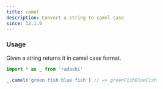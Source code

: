 ```yaml
---
title: camel
description: Convert a string to camel case
since: 12.1.0
---
```


### Usage

Given a string returns it in camel case format.

```ts
import * as _ from 'radashi'

_.camel('green fish blue fish') // => greenFishBlueFish
```
